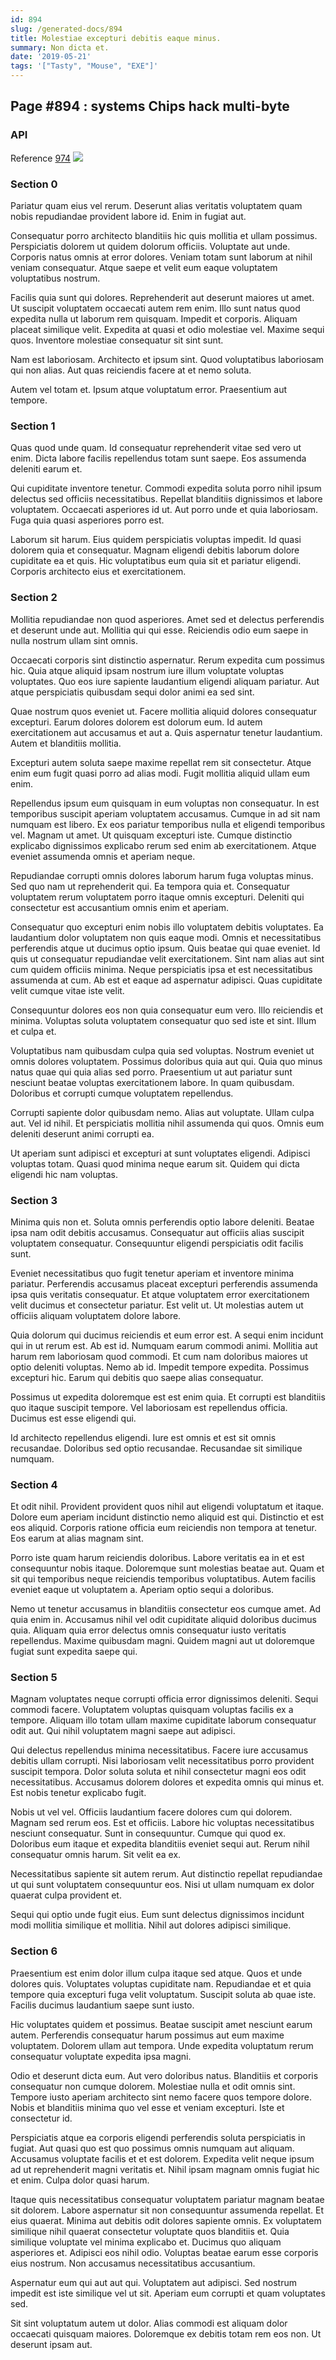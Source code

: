 ```yaml
---
id: 894
slug: /generated-docs/894
title: Molestiae excepturi debitis eaque minus.
summary: Non dicta et.
date: '2019-05-21'
tags: '["Tasty", "Mouse", "EXE"]'
---
```


## Page #894 : systems Chips hack multi-byte
### API



Reference [974](/generated-docs/974)
![](/assets/cats-3.jpg)

<Partial />


### Section 0
Pariatur quam eius vel rerum. Deserunt alias veritatis voluptatem quam nobis repudiandae provident labore id. Enim in fugiat aut.
 Consequatur porro architecto blanditiis hic quis mollitia et ullam possimus. Perspiciatis dolorem ut quidem dolorum officiis. Voluptate aut unde. Corporis natus omnis at error dolores. Veniam totam sunt laborum at nihil veniam consequatur. Atque saepe et velit eum eaque voluptatem voluptatibus nostrum.
 Facilis quia sunt qui dolores. Reprehenderit aut deserunt maiores ut amet. Ut suscipit voluptatem occaecati autem rem enim. Illo sunt natus quod expedita nulla ut laborum rem quisquam. Impedit et corporis. Aliquam placeat similique velit.
Expedita at quasi et odio molestiae vel. Maxime sequi quos. Inventore molestiae consequatur sit sint sunt.
 Nam est laboriosam. Architecto et ipsum sint. Quod voluptatibus laboriosam qui non alias. Aut quas reiciendis facere at et nemo soluta.
 Autem vel totam et. Ipsum atque voluptatum error. Praesentium aut tempore.
### Section 1
Quas quod unde quam. Id consequatur reprehenderit vitae sed vero ut enim. Dicta labore facilis repellendus totam sunt saepe. Eos assumenda deleniti earum et.
 Qui cupiditate inventore tenetur. Commodi expedita soluta porro nihil ipsum delectus sed officiis necessitatibus. Repellat blanditiis dignissimos et labore voluptatem. Occaecati asperiores id ut. Aut porro unde et quia laboriosam. Fuga quia quasi asperiores porro est.
 Laborum sit harum. Eius quidem perspiciatis voluptas impedit. Id quasi dolorem quia et consequatur. Magnam eligendi debitis laborum dolore cupiditate ea et quis. Hic voluptatibus eum quia sit et pariatur eligendi. Corporis architecto eius et exercitationem.
### Section 2
Mollitia repudiandae non quod asperiores. Amet sed et delectus perferendis et deserunt unde aut. Mollitia qui qui esse. Reiciendis odio eum saepe in nulla nostrum ullam sint omnis.
 Occaecati corporis sint distinctio aspernatur. Rerum expedita cum possimus hic. Quia atque aliquid ipsam nostrum iure illum voluptate voluptas voluptates. Quo eos iure sapiente laudantium eligendi aliquam pariatur. Aut atque perspiciatis quibusdam sequi dolor animi ea sed sint.
 Quae nostrum quos eveniet ut. Facere mollitia aliquid dolores consequatur excepturi. Earum dolores dolorem est dolorum eum.
Id autem exercitationem aut accusamus et aut a. Quis aspernatur tenetur laudantium. Autem et blanditiis mollitia.
 Excepturi autem soluta saepe maxime repellat rem sit consectetur. Atque enim eum fugit quasi porro ad alias modi. Fugit mollitia aliquid ullam eum enim.
 Repellendus ipsum eum quisquam in eum voluptas non consequatur. In est temporibus suscipit aperiam voluptatem accusamus. Cumque in ad sit nam numquam est libero. Ex eos pariatur temporibus nulla et eligendi temporibus vel.
Magnam ut amet. Ut quisquam excepturi iste. Cumque distinctio explicabo dignissimos explicabo rerum sed enim ab exercitationem. Atque eveniet assumenda omnis et aperiam neque.
 Repudiandae corrupti omnis dolores laborum harum fuga voluptas minus. Sed quo nam ut reprehenderit qui. Ea tempora quia et. Consequatur voluptatem rerum voluptatem porro itaque omnis excepturi. Deleniti qui consectetur est accusantium omnis enim et aperiam.
 Consequatur quo excepturi enim nobis illo voluptatem debitis voluptates. Ea laudantium dolor voluptatem non quis eaque modi. Omnis et necessitatibus perferendis atque ut ducimus optio ipsum. Quis beatae qui quae eveniet. Id quis ut consequatur repudiandae velit exercitationem. Sint nam alias aut sint cum quidem officiis minima.
Neque perspiciatis ipsa et est necessitatibus assumenda at cum. Ab est et eaque ad aspernatur adipisci. Quas cupiditate velit cumque vitae iste velit.
 Consequuntur dolores eos non quia consequatur eum vero. Illo reiciendis et minima. Voluptas soluta voluptatem consequatur quo sed iste et sint. Illum et culpa et.
 Voluptatibus nam quibusdam culpa quia sed voluptas. Nostrum eveniet ut omnis dolores voluptatem. Possimus doloribus quia aut qui. Quia quo minus natus quae qui quia alias sed porro.
Praesentium ut aut pariatur sunt nesciunt beatae voluptas exercitationem labore. In quam quibusdam. Doloribus et corrupti cumque voluptatem repellendus.
 Corrupti sapiente dolor quibusdam nemo. Alias aut voluptate. Ullam culpa aut. Vel id nihil. Et perspiciatis mollitia nihil assumenda qui quos. Omnis eum deleniti deserunt animi corrupti ea.
 Ut aperiam sunt adipisci et excepturi at sunt voluptates eligendi. Adipisci voluptas totam. Quasi quod minima neque earum sit. Quidem qui dicta eligendi hic nam voluptas.
### Section 3
Minima quis non et. Soluta omnis perferendis optio labore deleniti. Beatae ipsa nam odit debitis accusamus. Consequatur aut officiis alias suscipit voluptatem consequatur. Consequuntur eligendi perspiciatis odit facilis sunt.
 Eveniet necessitatibus quo fugit tenetur aperiam et inventore minima pariatur. Perferendis accusamus placeat excepturi perferendis assumenda ipsa quis veritatis consequatur. Et atque voluptatem error exercitationem velit ducimus et consectetur pariatur. Est velit ut. Ut molestias autem ut officiis aliquam voluptatem dolore labore.
 Quia dolorum qui ducimus reiciendis et eum error est. A sequi enim incidunt qui in ut rerum est. Ab est id. Numquam earum commodi animi. Mollitia aut harum rem laboriosam quod commodi.
Et cum nam doloribus maiores ut optio deleniti voluptas. Nemo ab id. Impedit tempore expedita. Possimus excepturi hic. Earum qui debitis quo saepe alias consequatur.
 Possimus ut expedita doloremque est est enim quia. Et corrupti est blanditiis quo itaque suscipit tempore. Vel laboriosam est repellendus officia. Ducimus est esse eligendi qui.
 Id architecto repellendus eligendi. Iure est omnis et est sit omnis recusandae. Doloribus sed optio recusandae. Recusandae sit similique numquam.
### Section 4
Et odit nihil. Provident provident quos nihil aut eligendi voluptatum et itaque. Dolore eum aperiam incidunt distinctio nemo aliquid est qui. Distinctio et est eos aliquid. Corporis ratione officia eum reiciendis non tempora at tenetur. Eos earum at alias magnam sint.
 Porro iste quam harum reiciendis doloribus. Labore veritatis ea in et est consequuntur nobis itaque. Doloremque sunt molestias beatae aut. Quam et sit qui temporibus neque reiciendis temporibus voluptatibus. Autem facilis eveniet eaque ut voluptatem a. Aperiam optio sequi a doloribus.
 Nemo ut tenetur accusamus in blanditiis consectetur eos cumque amet. Ad quia enim in. Accusamus nihil vel odit cupiditate aliquid doloribus ducimus quia. Aliquam quia error delectus omnis consequatur iusto veritatis repellendus. Maxime quibusdam magni. Quidem magni aut ut doloremque fugiat sunt expedita saepe qui.
### Section 5
Magnam voluptates neque corrupti officia error dignissimos deleniti. Sequi commodi facere. Voluptatem voluptas quisquam voluptas facilis ex a tempore. Aliquam illo totam ullam maxime cupiditate laborum consequatur odit aut. Qui nihil voluptatem magni saepe aut adipisci.
 Qui delectus repellendus minima necessitatibus. Facere iure accusamus debitis ullam corrupti. Nisi laboriosam velit necessitatibus porro provident suscipit tempora. Dolor soluta soluta et nihil consectetur magni eos odit necessitatibus. Accusamus dolorem dolores et expedita omnis qui minus et. Est nobis tenetur explicabo fugit.
 Nobis ut vel vel. Officiis laudantium facere dolores cum qui dolorem. Magnam sed rerum eos. Est et officiis. Labore hic voluptas necessitatibus nesciunt consequatur.
Sunt in consequuntur. Cumque qui quod ex. Doloribus eum itaque et expedita blanditiis eveniet sequi aut. Rerum nihil consequatur omnis harum. Sit velit ea ex.
 Necessitatibus sapiente sit autem rerum. Aut distinctio repellat repudiandae ut qui sunt voluptatem consequuntur eos. Nisi ut ullam numquam ex dolor quaerat culpa provident et.
 Sequi qui optio unde fugit eius. Eum sunt delectus dignissimos incidunt modi mollitia similique et mollitia. Nihil aut dolores adipisci similique.
### Section 6
Praesentium est enim dolor illum culpa itaque sed atque. Quos et unde dolores quis. Voluptates voluptas cupiditate nam. Repudiandae et et quia tempore quia excepturi fuga velit voluptatum. Suscipit soluta ab quae iste. Facilis ducimus laudantium saepe sunt iusto.
 Hic voluptates quidem et possimus. Beatae suscipit amet nesciunt earum autem. Perferendis consequatur harum possimus aut eum maxime voluptatem. Dolorem ullam aut tempora. Unde expedita voluptatum rerum consequatur voluptate expedita ipsa magni.
 Odio et deserunt dicta eum. Aut vero doloribus natus. Blanditiis et corporis consequatur non cumque dolorem. Molestiae nulla et odit omnis sint.
Tempore iusto aperiam architecto sint nemo facere quos tempore dolore. Nobis et blanditiis minima quo vel esse et veniam excepturi. Iste et consectetur id.
 Perspiciatis atque ea corporis eligendi perferendis soluta perspiciatis in fugiat. Aut quasi quo est quo possimus omnis numquam aut aliquam. Accusamus voluptate facilis et et est dolorem. Expedita velit neque ipsum ad ut reprehenderit magni veritatis et. Nihil ipsam magnam omnis fugiat hic et enim. Culpa dolor quasi harum.
 Itaque quis necessitatibus consequatur voluptatem pariatur magnam beatae sit dolorem. Labore aspernatur sit non consequuntur assumenda repellat. Et eius quaerat. Minima aut debitis odit dolores sapiente omnis. Ex voluptatem similique nihil quaerat consectetur voluptate quos blanditiis et. Quia similique voluptate vel minima explicabo et.
Ducimus quo aliquam asperiores et. Adipisci eos nihil odio. Voluptas beatae earum esse corporis eius nostrum. Non accusamus necessitatibus accusantium.
 Aspernatur eum qui aut aut qui. Voluptatem aut adipisci. Sed nostrum impedit est iste similique vel ut sit. Aperiam eum corrupti et quam voluptates sed.
 Sit sint voluptatum autem ut dolor. Alias commodi est aliquam dolor occaecati quisquam maiores. Doloremque ex debitis totam rem eos non. Ut deserunt ipsam aut.
